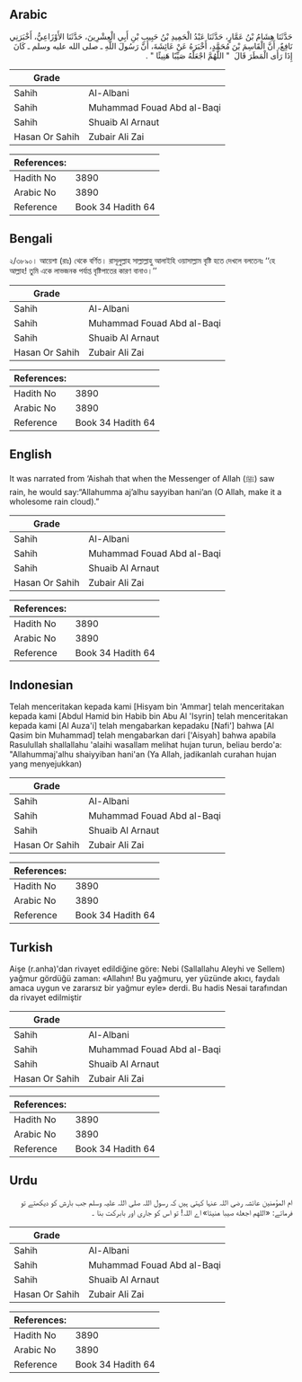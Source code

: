 ## Arabic


<div dir="rtl" lang="ar" style={{fontSize:'larger',backgroundColor:'#f8f9fa',padding:20}}>
حَدَّثَنَا هِشَامُ بْنُ عَمَّارٍ، حَدَّثَنَا عَبْدُ الْحَمِيدِ بْنُ حَبِيبِ بْنِ أَبِي الْعِشْرِينَ، حَدَّثَنَا الأَوْزَاعِيُّ، أَخْبَرَنِي نَافِعٌ، أَنَّ الْقَاسِمَ بْنَ مُحَمَّدٍ، أَخْبَرَهُ عَنْ عَائِشَةَ، أَنَّ رَسُولَ اللَّهِ ـ صلى الله عليه وسلم ـ كَانَ إِذَا رَأَى الْمَطَرَ قَالَ ‏ "‏ اللَّهُمَّ اجْعَلْهُ صَيِّبًا هَنِيئًا ‏"‏ ‏.‏
</div>
<div style={{backgroundColor:'#f8f9fa',padding:20, marginBottom: 10}}><table> <thead> <tr> <th>Grade</th> <th></th> </tr> </thead> <tbody> <tr><td>Sahih</td><td>Al-Albani</td></tr><tr><td>Sahih</td><td>Muhammad Fouad Abd al-Baqi</td></tr><tr><td>Sahih</td><td>Shuaib Al Arnaut</td></tr><tr><td>Hasan Or Sahih</td><td>Zubair Ali Zai</td></tr></tbody></table><table> <thead> <tr> <th>References:</th> <th></th> </tr> </thead> <tbody><tr><td>Hadith No</td><td>3890</td></tr><tr><td>Arabic No</td><td>3890</td></tr><tr><td>Reference</td><td>Book 34 Hadith 64</td></tr></tbody></table></div>

## Bengali


<div dir="ltr" lang="bn" style={{fontSize:'larger',backgroundColor:'#f8f9fa',padding:20}}>
২/৩৮৯০। আয়েশা (রাঃ) থেকে বর্ণিত। রাসূলুল্লাহ সাল্লাল্লাহু আলাইহি ওয়াসাল্লাম বৃষ্টি হতে দেখলে বলতেনঃ ‘‘হে আল্লাহ! তুমি একে লাভজনক পর্যাপ্ত বৃষ্টিপাতের কারণ বানাও।’’
</div>
<div style={{backgroundColor:'#f8f9fa',padding:20, marginBottom: 10}}><table> <thead> <tr> <th>Grade</th> <th></th> </tr> </thead> <tbody> <tr><td>Sahih</td><td>Al-Albani</td></tr><tr><td>Sahih</td><td>Muhammad Fouad Abd al-Baqi</td></tr><tr><td>Sahih</td><td>Shuaib Al Arnaut</td></tr><tr><td>Hasan Or Sahih</td><td>Zubair Ali Zai</td></tr></tbody></table><table> <thead> <tr> <th>References:</th> <th></th> </tr> </thead> <tbody><tr><td>Hadith No</td><td>3890</td></tr><tr><td>Arabic No</td><td>3890</td></tr><tr><td>Reference</td><td>Book 34 Hadith 64</td></tr></tbody></table></div>

## English


<div dir="ltr" lang="en" style={{fontSize:'larger',backgroundColor:'#f8f9fa',padding:20}}>
It was narrated from ‘Aishah that when the Messenger of Allah (ﷺ) saw rain, he would say:“Allahumma aj’alhu sayyiban hani’an (O Allah, make it a wholesome rain cloud).”
</div>
<div style={{backgroundColor:'#f8f9fa',padding:20, marginBottom: 10}}><table> <thead> <tr> <th>Grade</th> <th></th> </tr> </thead> <tbody> <tr><td>Sahih</td><td>Al-Albani</td></tr><tr><td>Sahih</td><td>Muhammad Fouad Abd al-Baqi</td></tr><tr><td>Sahih</td><td>Shuaib Al Arnaut</td></tr><tr><td>Hasan Or Sahih</td><td>Zubair Ali Zai</td></tr></tbody></table><table> <thead> <tr> <th>References:</th> <th></th> </tr> </thead> <tbody><tr><td>Hadith No</td><td>3890</td></tr><tr><td>Arabic No</td><td>3890</td></tr><tr><td>Reference</td><td>Book 34 Hadith 64</td></tr></tbody></table></div>

## Indonesian


<div dir="ltr" lang="id" style={{fontSize:'larger',backgroundColor:'#f8f9fa',padding:20}}>
Telah menceritakan kepada kami [Hisyam bin 'Ammar] telah menceritakan kepada kami [Abdul Hamid bin Habib bin Abu Al 'Isyrin] telah menceritakan kepada kami [Al Auza'i] telah mengabarkan kepadaku [Nafi'] bahwa [Al Qasim bin Muhammad] telah mengabarkan dari ['Aisyah] bahwa apabila Rasulullah shallallahu 'alaihi wasallam melihat hujan turun, beliau berdo'a: "Allahummaj'alhu shaiyyiban hani'an (Ya Allah, jadikanlah curahan hujan yang menyejukkan)
</div>
<div style={{backgroundColor:'#f8f9fa',padding:20, marginBottom: 10}}><table> <thead> <tr> <th>Grade</th> <th></th> </tr> </thead> <tbody> <tr><td>Sahih</td><td>Al-Albani</td></tr><tr><td>Sahih</td><td>Muhammad Fouad Abd al-Baqi</td></tr><tr><td>Sahih</td><td>Shuaib Al Arnaut</td></tr><tr><td>Hasan Or Sahih</td><td>Zubair Ali Zai</td></tr></tbody></table><table> <thead> <tr> <th>References:</th> <th></th> </tr> </thead> <tbody><tr><td>Hadith No</td><td>3890</td></tr><tr><td>Arabic No</td><td>3890</td></tr><tr><td>Reference</td><td>Book 34 Hadith 64</td></tr></tbody></table></div>

## Turkish


<div dir="ltr" lang="tr" style={{fontSize:'larger',backgroundColor:'#f8f9fa',padding:20}}>
Aişe (r.anha)'dan rivayet edildiğine göre: Nebi (Sallallahu Aleyhi ve Sellem) yağmur gördüğü zaman: «Allahın! Bu yağmuru, yer yüzünde akıcı, faydalı amaca uygun ve zararsız bir yağmur eyle» derdi. Bu hadis Nesai tarafından da rivayet edilmiştir
</div>
<div style={{backgroundColor:'#f8f9fa',padding:20, marginBottom: 10}}><table> <thead> <tr> <th>Grade</th> <th></th> </tr> </thead> <tbody> <tr><td>Sahih</td><td>Al-Albani</td></tr><tr><td>Sahih</td><td>Muhammad Fouad Abd al-Baqi</td></tr><tr><td>Sahih</td><td>Shuaib Al Arnaut</td></tr><tr><td>Hasan Or Sahih</td><td>Zubair Ali Zai</td></tr></tbody></table><table> <thead> <tr> <th>References:</th> <th></th> </tr> </thead> <tbody><tr><td>Hadith No</td><td>3890</td></tr><tr><td>Arabic No</td><td>3890</td></tr><tr><td>Reference</td><td>Book 34 Hadith 64</td></tr></tbody></table></div>

## Urdu


<div dir="rtl" lang="ur" style={{fontSize:'larger',backgroundColor:'#f8f9fa',padding:20}}>
ام المؤمنین عائشہ رضی اللہ عنہا کہتی ہیں کہ رسول اللہ صلی اللہ علیہ وسلم جب بارش کو دیکھتے تو فرماتے: «اللهم اجعله صيبا هنيئا» اے اللہ! تو اس کو جاری اور بابرکت بنا ۔
</div>
<div style={{backgroundColor:'#f8f9fa',padding:20, marginBottom: 10}}><table> <thead> <tr> <th>Grade</th> <th></th> </tr> </thead> <tbody> <tr><td>Sahih</td><td>Al-Albani</td></tr><tr><td>Sahih</td><td>Muhammad Fouad Abd al-Baqi</td></tr><tr><td>Sahih</td><td>Shuaib Al Arnaut</td></tr><tr><td>Hasan Or Sahih</td><td>Zubair Ali Zai</td></tr></tbody></table><table> <thead> <tr> <th>References:</th> <th></th> </tr> </thead> <tbody><tr><td>Hadith No</td><td>3890</td></tr><tr><td>Arabic No</td><td>3890</td></tr><tr><td>Reference</td><td>Book 34 Hadith 64</td></tr></tbody></table></div>